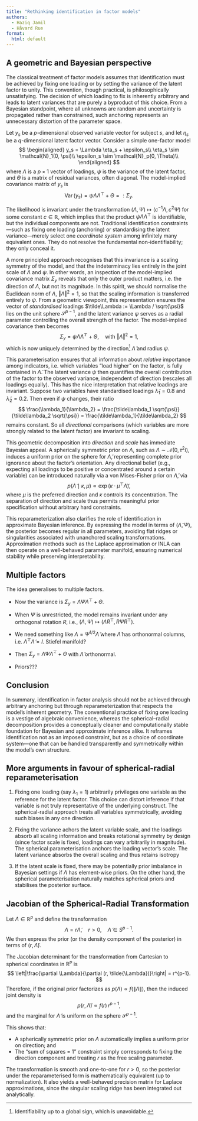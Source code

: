 ```yaml
---
title: "Rethinking identification in factor models"
authors:
  - Haziq Jamil
  - Håvard Rue
format:
  html: default
---
```


## A geometric and Bayesian perspective

The classical treatment of factor models assumes that identification must be achieved by fixing one loading or by setting the variance of the latent factor to unity. 
This convention, though practical, is philosophically unsatisfying. 
The decision of which loading to fix is inherently arbitrary and leads to latent variances that are purely a byproduct of this choice. 
From a Bayesian standpoint, where all unknowns are random and uncertainty is propagated rather than constrained, such anchoring represents an unnecessary distortion of the parameter space.

Let $y_s$ be a $p$-dimensional observed variable vector for subject $s$, and let $\eta_s$ be a $q$-dimensional latent factor vector.
Consider a simple one-factor model
$$
\begin{aligned}
y_s = \Lambda \eta_s + \epsilon_s\\ 
\eta_s \sim \mathcal{N}_1(0, \psi)\\
\epsilon_s \sim \mathcal{N}_p(0, \Theta)\\
\end{aligned}
$$
where $\Lambda$ is a $p \times 1$ vector of loadings, $\psi$ is the variance of the latent factor, and $\Theta$ is a matrix of residual variances, often diagonal.
The model-implied covariance matrix of $y_s$ is
$$
\operatorname{Var}(y_s) = \psi \Lambda \Lambda^\top + \Theta =: \Sigma_y.
$$

The likelihood is invariant under the transformation $(\Lambda, \Psi) \mapsto (c^{-1}\Lambda, c^2 \Psi)$ for some constant $c\in\mathbb R$, which implies that the product $\psi\Lambda \Lambda^\top$ is identifiable, but the individual components are not. 
Traditional identification constraints---such as fixing one loading (anchoring) or standardising the latent variance---merely select one *coordinate system* among infinitely many equivalent ones. 
They do not resolve the fundamental non-identifiability; they only conceal it.

A more principled approach recognises that this invariance is a scaling symmetry of the model, and that the indeterminacy lies entirely in the joint scale of $\Lambda$ and $\psi$. 
In other words, an inspection of the model-implied covariance matrix $\Sigma_y$ reveals that only the outer product matters, i.e. the direction of $\Lambda$, but not its magnitude.
In this spirit, we should normalise the Euclidean norm of $\Lambda$, $\Vert\Lambda\Vert^2 = 1$, so that the scaling information is transferred entirely to $\psi$.
From a geometric viewpoint, this representation ensures the vector of *standardised* loadings $\tilde\Lambda := \Lambda / \sqrt{\psi}$ lies on the unit sphere $\mathcal S^{p-1}$, and the latent variance $\psi$ serves as a radial parameter controlling the overall strength of the factor.
The model-implied covariance then becomes
$$
\Sigma_y = \psi\tilde\Lambda \tilde\Lambda^\top + \Theta, \quad\text{with } \Vert\tilde\Lambda\Vert^2 = 1,
$$
which is now uniquely determined by the direction^[Identifiability up to a global sign, which is unavoidable.] $\tilde\Lambda$ and radius $\psi$.

This parameterisation ensures that all information about *relative* importance among indicators, i.e. which variables "load higher" on the factor, is fully contained in $\tilde\Lambda$. 
The latent variance $\psi$ then quantifies the overall contribution of the factor to the observed variance, independent of direction (rescales all loadings equally).
This has the nice interpretation that relative loadings are invariant.
Suppose two variables have standardised loadings $\tilde\lambda_1=0.8$ and $\tilde\lambda_2=0.2$. 
Then even if $\psi$ changes, their ratio
$$
\frac{\lambda_1}{\lambda_2} = \frac{\tilde\lambda_1 \sqrt{\psi}}{\tilde\lambda_2 \sqrt{\psi}} = \frac{\tilde\lambda_1}{\tilde\lambda_2}
$$
remains constant. 
So all *directional* comparisons (which variables are more strongly related to the latent factor) are invariant to scaling.

This geometric decomposition into *direction* and *scale* has immediate Bayesian appeal.
A spherically symmetric prior on $\Lambda$, such as $\Lambda\sim\mathcal N(0,\tau^2 I)$, induces a uniform prior on the sphere for $\tilde\Lambda$, representing complete prior ignorance about the factor’s orientation. 
Any directional belief (e.g., expecting all loadings to be positive or concentrated around a certain variable) can be introduced naturally via a von Mises-Fisher prior on $\tilde{\Lambda}$, via
$$
p(\tilde{\Lambda}\mid \kappa,\mu) \propto \exp(\kappa \cdot \mu^\top \tilde{\Lambda}),
$$
where $\mu$ is the preferred direction and $\kappa$ controls its concentration.
The separation of direction and scale thus permits meaningful prior specification without arbitrary hard constraints.

This reparameterization also clarifies the role of identification in approximate Bayesian inference. 
By expressing the model in terms of $(\tilde{\Lambda}, \Psi)$, the posterior becomes regular in all parameters, avoiding flat ridges or singularities associated with unanchored scaling transformations. 
Approximation methods such as the Laplace approximation or INLA can then operate on a well-behaved parameter manifold, ensuring numerical stability while preserving interpretability.

## Multiple factors

The idea generalises to multiple factors.

- Now the variance is $\Sigma_y = \Lambda\Psi\Lambda^\top + \Theta$.

- When $\Psi$ is unrestricted, the model remains invariant under any orthogonal rotation $R$, i.e., $(\Lambda, \Psi) \mapsto (\Lambda R^\top, R \Psi R^\top)$.

- We need something like $\Lambda =\Psi^{1/2}\tilde\Lambda$ where $\tilde\Lambda$ has orthonormal columns, i.e. $\tilde\Lambda^\top \tilde\Lambda = I$. Stiefel manifold?

- Then $\Sigma_y = \tilde\Lambda\Psi\tilde\Lambda^\top + \Theta$ with $\tilde\Lambda$ orthonormal.

- Priors???

## Conclusion

In summary, identification in factor analysis should not be achieved through arbitrary anchoring but through reparameterization that respects the model’s inherent geometry. 
The conventional practice of fixing one loading is a vestige of algebraic convenience, whereas the spherical–radial decomposition provides a conceptually cleaner and computationally stable foundation for Bayesian and approximate inference alike.
It reframes identification not as an imposed constraint, but as a choice of coordinate system—one that can be handled transparently and symmetrically within the model’s own structure.

## More arguments in favour of spherical-radial reparameterisation {.appendix}

1. Fixing one loading (say $\lambda_1=1$) arbitrarily privileges one variable as the reference for the latent factor. This choice can distort inference if that variable is not truly representative of the underlying construct. The spherical-radial approach treats all variables symmetrically, avoiding such biases in any one direction.

2. Fixing the variance achors the latent variable scale, and the loadings absorb all scaling information and breaks rotational symmetry by design (since factor scale is fixed, loadings can vary arbitrarily in magnitude).  The spherical parameterisation anchors the loading vector's scale. The latent variance absorbs the overall scaling and thus retains isotropy

3. If the latent scale is fixed, there may be potentially prior imbalance in Bayesian settings if $\Lambda$ has element-wise priors. On the other hand, the spherical parameterisation naturally matches spherical priors and stabilises the posterior surface.

## Jacobian of the Spherical-Radial Transformation {.appendix}

Let $\Lambda \in \mathbb{R}^p$ and define the transformation
$$
\Lambda = r  \tilde{\Lambda}, \quad r > 0, \quad \tilde{\Lambda} \in S^{p-1}.
$$
We then express the prior (or the density component of the posterior) in terms of $(r, \tilde{\Lambda})$.

The Jacobian determinant for the transformation from Cartesian to spherical coordinates in $\mathbb R^p$ is
$$
\left|\frac{\partial \Lambda}{\partial (r, \tilde{\Lambda})}\right| = r^{p-1}.
$$
Therefore, if the original prior factorizes as $p(\Lambda) \propto f(\|\Lambda\|)$, then the induced joint density is
$$
p(r, \tilde{\Lambda}) \propto f(r)\, r^{p-1},
$$
and the marginal for $\tilde{\Lambda}$ is uniform on the sphere $\mathcal S^{p-1}$.

This shows that:

- A spherically symmetric prior on $\Lambda$ automatically implies a uniform prior on direction; and
- The "sum of squares = 1" constraint simply corresponds to fixing the direction component and treating $r$ as the free scaling parameter.

The transformation is smooth and one-to-one for $r>0$, so the posterior under the reparameterised form is mathematically equivalent (up to normalization).
It also yields a well-behaved precision matrix for Laplace approximations, since the singular scaling ridge has been integrated out analytically.

















